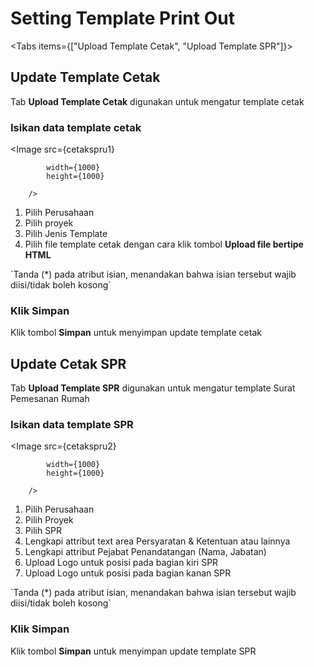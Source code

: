 



# Setting Template Print Out

<Tabs items={["Upload Template Cetak", "Upload Template SPR"]}>

<Tab>

<Steps>

## Update Template Cetak

Tab **Upload Template Cetak** digunakan untuk mengatur template cetak


### Isikan data template cetak

<Image
            src={cetakspru1}
            
            width={1000}
            height={1000}
                
        />

1. Pilih Perusahaan
2. Pilih proyek
3. Pilih Jenis Template
4. Pilih file template cetak dengan cara klik tombol **Upload file bertipe HTML**

<Callout type="info" emoji="ℹ️">
    `Tanda (*) pada atribut isian, menandakan bahwa isian tersebut wajib diisi/tidak boleh kosong`
</Callout>

### Klik Simpan

Klik tombol **Simpan** untuk menyimpan update template cetak

</Steps>

</Tab>

<Tab>

<Steps>

## Update Cetak SPR

Tab **Upload Template SPR** digunakan untuk mengatur template Surat Pemesanan Rumah



### Isikan data template SPR

<Image
            src={cetakspru2}
            
            width={1000}
            height={1000}
                
        />

1. Pilih Perusahaan
2. Pilih Proyek
3. Pilih SPR
4. Lengkapi attribut text area Persyaratan & Ketentuan atau lainnya
5. Lengkapi attribut Pejabat Penandatangan (Nama, Jabatan)
6. Upload Logo untuk posisi pada bagian kiri SPR
7. Upload Logo untuk posisi pada bagian kanan SPR

<Callout type="info" emoji="ℹ️">
    `Tanda (*) pada atribut isian, menandakan bahwa isian tersebut wajib diisi/tidak boleh kosong`
</Callout>

### Klik Simpan

Klik tombol **Simpan** untuk menyimpan update template SPR

</Steps>

</Tab>

</Tabs>